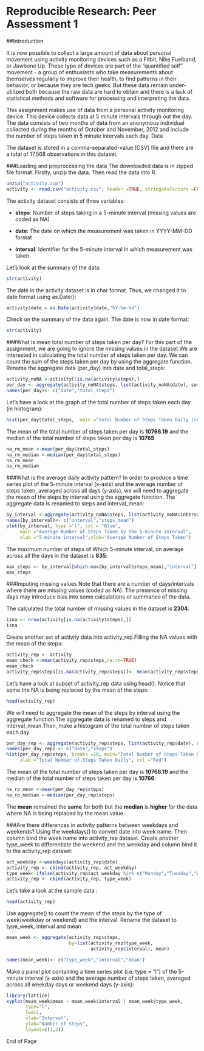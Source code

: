 
Reproducible Research: Peer Assessment 1
===========================================
##Introduction

It is now possible to collect a large amount of data about personal movement using activity monitoring devices such as a Fitbit, Nike Fuelband, or Jawbone Up. These type of devices are part of the "quantified self" movement - a group of enthusiasts who take measurements about themselves regularly to improve their health, to find patterns in their behavior, or because they are tech geeks. But these data remain under-utilized both because the raw data are hard to obtain and there is a lack of statistical methods and software for processing and interpreting the data.

This assignment makes use of data from a personal activity monitoring device. This device collects data at 5 minute intervals through out the day. The data consists of two months of data from an anonymous individual collected during the months of October and November, 2012 and include the number of steps taken in 5 minute intervals each day.
Data

The dataset is stored in a comma-separated-value (CSV) file and there are a total of 17,568 observations in this dataset.

###Loading and preprocessing the data
The downloaded data is in zipped file format. Firstly, unzip the data. Then read the data into R.

```r
unzip("activity.zip")
activity <- read.csv("activity.csv", header =TRUE, stringsAsFactors =FALSE)
```

The activity dataset consists of three variables:

* **steps**: Number of steps taking in a 5-minute interval (missing values are coded as NA)

* **date**: The date on which the measurement was taken in YYYY-MM-DD format

* **interval**: Identifier for the 5-minute interval in which measurement was taken


Let's look at the summary of the data:
```r
str(activity)
```

The date in the activity dataset is in char format. Thus, we changed it to date format using as.Date():
```r
activity$date = as.Date(activity$date,"%Y-%m-%d")
```

Check on the summary of the data again. The date is now in date format:
```r
str(activity)
```

###What is mean total number of steps taken per day?
For this part of the assignment, we are going to ignore the missing values in the dataset.We are interested in calculating the total number of steps taken per day. We can count the sum of the steps taken per day by using the aggregate function.
Rename the aggregate data (per_day) into date and total_steps:

```r
activity_noNA <-activity[!is.na(activity$steps),]
per_day <- aggregate(activity_noNA$steps, list(activity_noNA$date), sum)
names(per_day)<- c("date","total_steps")
```

Let's have a look at the graph of the total number of steps taken each day (in histogram):
```r
hist(per_day$total_steps,  main ="Total Number of Steps Taken Daily (remove NA)",xlab ="Total Number of Steps Taken Daily", col ="Red")
```

The mean of the total number of steps taken per day is **10766.19** and 
the median of the total number of steps taken per day is **10765**
```r
na_rm_mean <-mean(per_day$total_steps)
na_rm_median <-median(per_day$total_steps)
na_rm_mean 
na_rm_median
```
###What is the average daily activity pattern?
In order to produce a time series plot of the 5-minute interval (x-axis) and the average number of steps taken, averaged across all days (y-axis), we will need to aggregate the mean of the steps by interval using the aggregate function.
The aggregate data is renamed to steps and interval_mean:
```r
by_interval <-aggregate(activity_noNA$steps, list(activity_noNA$interval),mean)
names(by_interval)<- c("interval","steps_mean")
plot(by_interval, type ="l", col = "Blue", 
     main ="Average Number of Steps Taken by the 5-minute interval", 
     xlab ="5-minute interval",ylab="Average Number of Steps Taken")
```

The maximum number of steps of Which 5-minute interval, on average across all the days in the dataset is **835**:
```r
max_steps <- by_interval[which.max(by_interval$steps_mean),"interval"]
max_steps
```

###Imputing missing values
Note that there are a number of days/intervals where there are missing values (coded as NA). The presence of missing days may introduce bias into some calculations or summaries of the data. 

The calculated the total number of missing values in the dataset is **2304**:
```r
isna <- nrow(activity[is.na(activity$steps),])
isna
```

Create another set of activity data into activity_rep.Filling the NA values with the mean of the steps:
```r
activity_rep <- activity
mean_check <-mean(activity_rep$steps,na.rm=TRUE)
mean_check
activity_rep$steps[is.na(activity_rep$steps)]<- mean(activity_rep$steps,na.rm=TRUE)
```

Let's have a look at subset of activity_rep data using head(). Notice that some the NA is being replaced by the mean of the steps:
```r
head(activity_rep)
```

We will need to aggregate the mean of the steps by interval using the aggregate function.The aggregate data is renamed to steps and interval_mean.Then, make a histogram of the total number of steps taken each day 
```r
per_day_rep <- aggregate(activity_rep$steps, list(activity_rep$date), sum)
names(per_day_rep) <- c("date","steps")
hist(per_day_rep$steps, breaks =10, main="Total Number of Steps Taken Daily \n(NA replaced by mean value)",
     xlab ="Total Number of Steps Taken Daily", col ="Red")
```

The mean of the total number of steps taken per day is **10766.19** and the median of the total number of steps taken per day is **10766**:
```r
na_rp_mean <-mean(per_day_rep$steps)
na_rp_median <-median(per_day_rep$steps)
```


The **mean** remained the **same** for both but the **median** is **higher** for the data where NA is being replaced by the mean value.

###Are there differences in activity patterns between weekdays and weekends?
Using the weekdays() to convert date into week name. Then column bind the week name into activity_rep dataset. Create another type_week to differentiate the weekend and the weekday and column bind it to the activity_rep dataset:
```r
act_weekday <-weekdays(activity_rep$date)
activity_rep <- cbind(activity_rep, act_weekday)
type_week<-ifelse(activity_rep$act_weekday %in% c("Monday","Tuesday","Wednesday","Thursday","Friday"),"Weekday","Weekend")
activity_rep <- cbind(activity_rep, type_week)
```

Let's take a look at the sample data :
```r
head(activity_rep)
```

Use aggregate() to count the mean of the steps by the type of week(weekday or weekend) and the interval. Rename the dataset to type_week, interval and mean
```r
mean_week <- aggregate(activity_rep$steps, 
                       by=list(activity_rep$type_week, 
                               activity_rep$interval), mean)

names(mean_week)<- c("type_week","interval","mean")
```

Make a panel plot containing a time series plot (i.e. type = "l") of the 5-minute interval (x-axis) and the average number of steps taken, averaged across all weekday days or weekend days (y-axis):
```r

library(lattice)
xyplot(mean_week$mean ~ mean_week$interval | mean_week$type_week,
       type="l", 
       lwd=1, 
       xlab="Interval", 
       ylab="Number of steps", 
       layout=c(1,2))
```

End of Page
